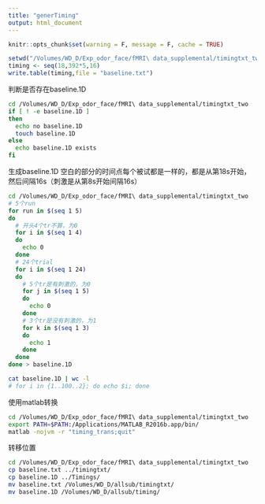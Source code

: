 ```yaml
---
title: "generTiming"
output: html_document
---
```


```r
knitr::opts_chunk$set(warning = F, message = F, cache = TRUE)
```


```r
setwd("/Volumes/WD_D/Exp_odor_face/fMRI\ data_supplemental/timingtxt_two")
timing <- seq(18,392*5,16)
write.table(timing,file = "baseline.txt")
```

判断是否存在baseline.1D
```bash
cd /Volumes/WD_D/Exp_odor_face/fMRI\ data_supplemental/timingtxt_two
if [ ! -e baseline.1D ]
then
  echo no baseline.1D
  touch baseline.1D
else
  echo baseline.1D exists
fi
```

生成baseline.1D
空白的部分的时间点每个被试都是一样的，都是从第18s开始，然后间隔16s（刺激是从第8s开始间隔16s）
```bash
cd /Volumes/WD_D/Exp_odor_face/fMRI\ data_supplemental/timingtxt_two
# 5个run
for run in $(seq 1 5)
do
  # 开头4个tr不算，为0
  for i in $(seq 1 4)
  do
    echo 0
  done
  # 24个trial
  for i in $(seq 1 24)
  do
    # 5个tr是有刺激的，为0
    for j in $(seq 1 5)
    do
      echo 0
    done
    # 3个tr是没有刺激的，为1
    for k in $(seq 1 3)
    do
      echo 1
    done
  done 
done > baseline.1D

cat baseline.1D | wc -l
# for i in {1..100..2}; do echo $i; done
```
使用matlab转换
```bash
cd /Volumes/WD_D/Exp_odor_face/fMRI\ data_supplemental/timingtxt_two
export PATH=$PATH:/Applications/MATLAB_R2016b.app/bin/
matlab -nojvm -r "timing_trans;quit"
```
转移位置
```bash
cd /Volumes/WD_D/Exp_odor_face/fMRI\ data_supplemental/timingtxt_two
cp baseline.txt ../timingtxt/
cp baseline.1D ../Timings/
mv baseline.txt /Volumes/WD_D/allsub/timingtxt/
mv baseline.1D /Volumes/WD_D/allsub/timing/
```

